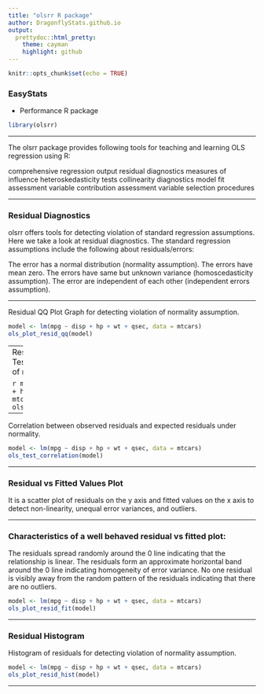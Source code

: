 ```yaml
---
title: "olsrr R package"
author: DragonflyStats.github.io
output:
  prettydoc::html_pretty:
    theme: cayman
    highlight: github
---
```




```r
knitr::opts_chunk$set(echo = TRUE)
```

### EasyStats

* Performance R package

```r

library(olsrr)

```

---



The olsrr package provides following tools for teaching and learning OLS regression using R:

comprehensive regression output
residual diagnostics
measures of influence
heteroskedasticity tests
collinearity diagnostics
model fit assessment
variable contribution assessment
variable selection procedures

---

### Residual Diagnostics

olsrr offers tools for detecting violation of standard regression assumptions. Here we take a look at residual diagnostics. The standard regression assumptions include the following about residuals/errors:

The error has a normal distribution (normality assumption).
The errors have mean zero.
The errors have same but unknown variance (homoscedasticity assumption).
The error are independent of each other (independent errors assumption).

---

Residual QQ Plot
Graph for detecting violation of normality assumption.


```r
model <- lm(mpg ~ disp + hp + wt + qsec, data = mtcars)
ols_plot_resid_qq(model)
```

---
Residual Normality Test
Test for detecting violation of normality assumption.

```r
model <- lm(mpg ~ disp + hp + wt + qsec, data = mtcars)
ols_test_normality(model)
```
---


Correlation between observed residuals and expected residuals under normality.

```r
model <- lm(mpg ~ disp + hp + wt + qsec, data = mtcars)
ols_test_correlation(model)
```

---

### Residual vs Fitted Values Plot
It is a scatter plot of residuals on the y axis and fitted values on the x axis to detect non-linearity, unequal error variances, and outliers.

---

### Characteristics of a well behaved residual vs fitted plot:

The residuals spread randomly around the 0 line indicating that the relationship is linear.
The residuals form an approximate horizontal band around the 0 line indicating homogeneity of error variance.
No one residual is visibly away from the random pattern of the residuals indicating that there are no outliers.

```r
model <- lm(mpg ~ disp + hp + wt + qsec, data = mtcars)
ols_plot_resid_fit(model)
```
---

### Residual Histogram
Histogram of residuals for detecting violation of normality assumption.

```r
model <- lm(mpg ~ disp + hp + wt + qsec, data = mtcars)
ols_plot_resid_hist(model)
```

---
